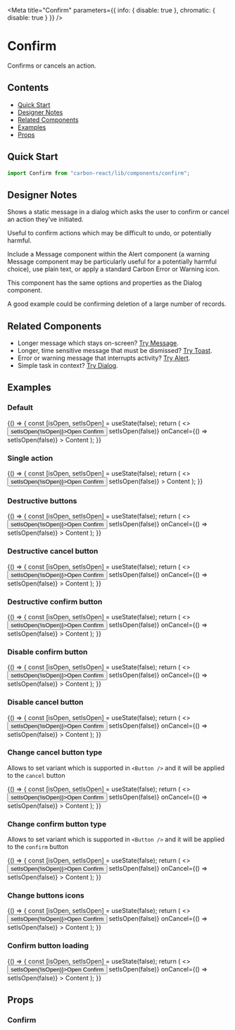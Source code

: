 

<Meta
  title="Confirm"
  parameters={{ info: { disable: true }, chromatic: { disable: true } }}
/>

# Confirm

Confirms or cancels an action.

## Contents

- [Quick Start](#quick-start)
- [Designer Notes](#designer-notes)
- [Related Components](#related-components)
- [Examples](#examples)
- [Props](#props)

## Quick Start

```javascript
import Confirm from "carbon-react/lib/components/confirm";
```

## Designer Notes

Shows a static message in a dialog which asks the user to confirm or cancel an action they’ve initiated.

Useful to confirm actions which may be difficult to undo, or potentially harmful.

Include a Message component within the Alert component (a warning Message component may be particularly useful for a potentially harmful choice), use plain text, or apply a standard Carbon Error or Warning icon.

This component has the same options and properties as the Dialog component.

A good example could be confirming deletion of a large number of records.

## Related Components

- Longer message which stays on-screen? [Try Message](/?path=/docs/message--default-story "Message").
- Longer, time sensitive message that must be dismissed? [Try Toast](/?path=/docs/toast--default-story "Toast").
- Error or warning message that interrupts activity? [Try Alert](/?path=/docs/alert--default-story "Alert").
- Simple task in context? [Try Dialog](/?path=/docs/dialog--default-story "Dialog").

## Examples

### Default

<Preview>
  <Story name="default">
    {() => {
      const [isOpen, setIsOpen] = useState(false);
      return (
        <>
          <Button onClick={() => setIsOpen(!isOpen)}>Open Confirm</Button>
          <Confirm
            cancelButtonDestructive
            title="Are you sure?"
            subtitle="Subtitle"
            open={isOpen}
            onConfirm={() => setIsOpen(false)}
            onCancel={() => setIsOpen(false)}
          >
            Content
          </Confirm>
        </>
      );
    }}
  </Story>
</Preview>

### Single action

<Preview>
  <Story name="single action">
    {() => {
      const [isOpen, setIsOpen] = useState(false);
      return (
        <>
          <Button onClick={() => setIsOpen(!isOpen)}>Open Confirm</Button>
          <Confirm
            title="Are you sure?"
            subtitle="Subtitle"
            open={isOpen}
            onConfirm={() => setIsOpen(false)}
          >
            Content
          </Confirm>
        </>
      );
    }}
  </Story>
</Preview>

### Destructive buttons

<Preview>
  <Story name="destructive">
    {() => {
      const [isOpen, setIsOpen] = useState(false);
      return (
        <>
          <Button onClick={() => setIsOpen(!isOpen)}>Open Confirm</Button>
          <Confirm
            title="Are you sure?"
            subtitle="Subtitle"
            destructive
            cancelButtonType="tertiary"
            open={isOpen}
            onConfirm={() => setIsOpen(false)}
            onCancel={() => setIsOpen(false)}
          >
            Content
          </Confirm>
        </>
      );
    }}
  </Story>
</Preview>

### Destructive cancel button

<Preview>
  <Story name="cancelButtonDestructive">
    {() => {
      const [isOpen, setIsOpen] = useState(false);
      return (
        <>
          <Button onClick={() => setIsOpen(!isOpen)}>Open Confirm</Button>
          <Confirm
            title="Are you sure?"
            subtitle="Subtitle"
            cancelButtonDestructive
            open={isOpen}
            onConfirm={() => setIsOpen(false)}
            onCancel={() => setIsOpen(false)}
          >
            Content
          </Confirm>
        </>
      );
    }}
  </Story>
</Preview>

### Destructive confirm button

<Preview>
  <Story name="confirmButtonDestructive">
    {() => {
      const [isOpen, setIsOpen] = useState(false);
      return (
        <>
          <Button onClick={() => setIsOpen(!isOpen)}>Open Confirm</Button>
          <Confirm
            title="Are you sure?"
            subtitle="Subtitle"
            confirmButtonDestructive
            open={isOpen}
            onConfirm={() => setIsOpen(false)}
            onCancel={() => setIsOpen(false)}
          >
            Content
          </Confirm>
        </>
      );
    }}
  </Story>
</Preview>

### Disable confirm button

<Preview>
  <Story name="disableConfirm">
    {() => {
      const [isOpen, setIsOpen] = useState(false);
      return (
        <>
          <Button onClick={() => setIsOpen(!isOpen)}>Open Confirm</Button>
          <Confirm
            title="Are you sure?"
            subtitle="Subtitle"
            confirmButtonDestructive
            cancelButtonDestructive
            disableConfirm
            open={isOpen}
            onConfirm={() => setIsOpen(false)}
            onCancel={() => setIsOpen(false)}
          >
            Content
          </Confirm>
        </>
      );
    }}
  </Story>
</Preview>

### Disable cancel button

<Preview>
  <Story name="disableCancel">
    {() => {
      const [isOpen, setIsOpen] = useState(false);
      return (
        <>
          <Button onClick={() => setIsOpen(!isOpen)}>Open Confirm</Button>
          <Confirm
            title="Are you sure?"
            subtitle="Subtitle"
            showCloseIcon
            disableCancel
            open={isOpen}
            onConfirm={() => setIsOpen(false)}
            onCancel={() => setIsOpen(false)}
          >
            Content
          </Confirm>
        </>
      );
    }}
  </Story>
</Preview>

### Change cancel button type

Allows to set variant which is supported in `<Button />` and it will be applied to the `cancel` button

<Preview>
  <Story name="cancelButtonType">
    {() => {
      const [isOpen, setIsOpen] = useState(false);
      return (
        <>
          <Button onClick={() => setIsOpen(!isOpen)}>Open Confirm</Button>
          <Confirm
            title="Are you sure?"
            subtitle="Subtitle"
            cancelButtonType="tertiary"
            open={isOpen}
            onConfirm={() => setIsOpen(false)}
            onCancel={() => setIsOpen(false)}
          >
            Content
          </Confirm>
        </>
      );
    }}
  </Story>
</Preview>

### Change confirm button type

Allows to set variant which is supported in `<Button />` and it will be applied to the `confirm` button

<Preview>
  <Story name="confirmButtonType">
    {() => {
      const [isOpen, setIsOpen] = useState(false);
      return (
        <>
          <Button onClick={() => setIsOpen(!isOpen)}>Open Confirm</Button>
          <Confirm
            title="Are you sure?"
            subtitle="Subtitle"
            confirmButtonType="tertiary"
            open={isOpen}
            onConfirm={() => setIsOpen(false)}
            onCancel={() => setIsOpen(false)}
          >
            Content
          </Confirm>
        </>
      );
    }}
  </Story>
</Preview>

### Change buttons icons

<Preview>
  <Story name="buttonsIcons">
    {() => {
      const [isOpen, setIsOpen] = useState(false);
      return (
        <>
          <Button onClick={() => setIsOpen(!isOpen)}>Open Confirm</Button>
          <Confirm
            title="Are you sure?"
            subtitle="Subtitle"
            confirmButtonIconType="save"
            confirmButtonIconPosition="after"
            cancelButtonIconType="bin"
            open={isOpen}
            onConfirm={() => setIsOpen(false)}
            onCancel={() => setIsOpen(false)}
          >
            Content
          </Confirm>
        </>
      );
    }}
  </Story>
</Preview>

### Confirm button loading

<Preview>
  <Story name="isLoadingConfirm">
    {() => {
      const [isOpen, setIsOpen] = useState(false);
      return (
        <>
          <Button onClick={() => setIsOpen(!isOpen)}>Open Confirm</Button>
          <Confirm
            title="Are you sure?"
            subtitle="Subtitle"
            isLoadingConfirm
            open={isOpen}
            onConfirm={() => setIsOpen(false)}
            onCancel={() => setIsOpen(false)}
          >
            Content
          </Confirm>
        </>
      );
    }}
  </Story>
</Preview>

## Props

### Confirm

<ArgsTable of={Confirm} />
